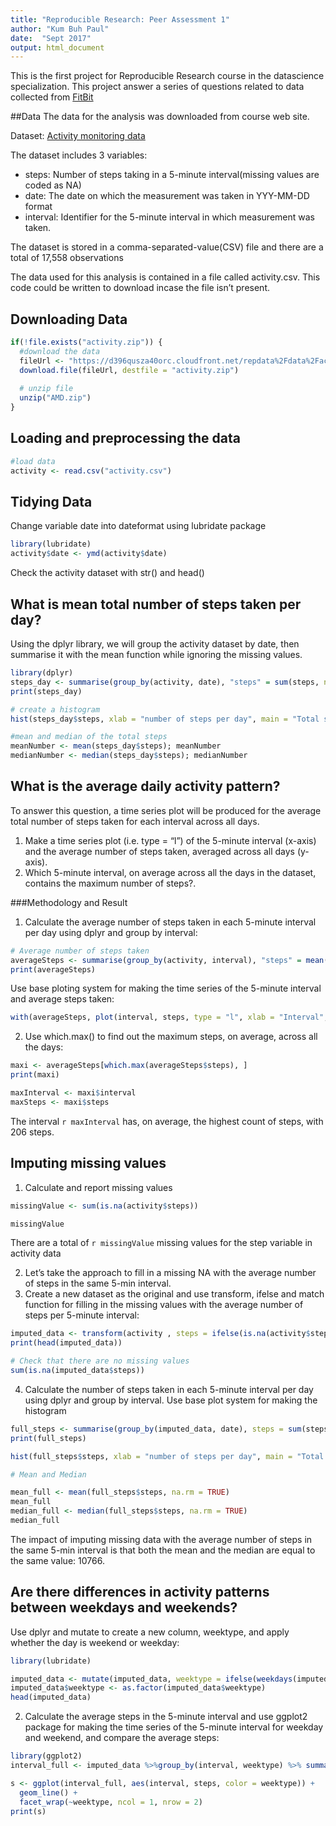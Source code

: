 ```yaml
---
title: "Reproducible Research: Peer Assessment 1"
author: "Kum Buh Paul"
date:  "Sept 2017"
output: html_document
---
```


This is the first project for Reproducible Research course in the datascience specialization. This project answer a series of questions related to data collected from [FitBit](https://en.wikipedia.org/wiki/Fitbit)

##Data
The data for the analysis was downloaded from course web site.

  Dataset: [Activity monitoring data](https://arabia.starzplay.com/en/landing?utm_source=affiliate&utm_medium=desktop&utm_campaign=propc&utm_content=1039081&data2=359583771131)
  
The dataset includes 3 variables:

- steps: Number of steps taking in a 5-minute interval(missing values are coded as NA)
- date: The date on which the measurement was taken in YYY-MM-DD format
- interval: Identifier for the 5-minute interval in which measurement was taken.

The dataset is stored in a comma-separated-value(CSV) file and there are a total of 17,558 observations



The data used for this analysis is contained in a file called activity.csv. This code could be written to download incase the file isn't present.

## Downloading Data
```r
if(!file.exists("activity.zip")) {
  #download the data
  fileUrl <- "https://d396qusza40orc.cloudfront.net/repdata%2Fdata%2Factivity.zip"
  download.file(fileUrl, destfile = "activity.zip")
  
  # unzip file
  unzip("AMD.zip")
}
```

## Loading and preprocessing the data


```r
#load data
activity <- read.csv("activity.csv")
```

## Tidying Data

Change variable date into dateformat using lubridate package
```r
library(lubridate)
activity$date <- ymd(activity$date)
```

Check the activity dataset with str() and head()


## What is mean total number of steps taken per day?

Using the dplyr library, we will group the activity dataset by date, then summarise it with the mean function while ignoring the missing values.
```r
library(dplyr)
steps_day <- summarise(group_by(activity, date), "steps" = sum(steps, na.rm = T))
print(steps_day)

# create a histogram
hist(steps_day$steps, xlab = "number of steps per day", main = "Total steps taken each day", col = "blue")

#mean and median of the total steps
meanNumber <- mean(steps_day$steps); meanNumber
medianNumber <- median(steps_day$steps); medianNumber


```

## What is the average daily activity pattern?
To answer this question, a time series plot will be produced for the average total number of steps taken for each interval across all days.

1. Make a time series plot (i.e. type = "l") of the 5-minute interval (x-axis) and the average number of steps taken, averaged across all days (y-axis).
2. Which 5-minute interval, on average across all the days in the dataset, contains the maximum number of steps?.



###Methodology and Result


1. Calculate the average number of steps taken in each 5-minute interval per day using dplyr and group by interval:

```r
# Average number of steps taken
averageSteps <- summarise(group_by(activity, interval), "steps" = mean(steps, na.rm = T))
print(averageSteps)

```

Use base ploting system for making the time series of the 5-minute interval and average steps taken:

```r

with(averageSteps, plot(interval, steps, type = "l", xlab = "Interval", ylab = "Number of Steps", main="Average Number of Steps per Day by Interval"))
```

2. Use which.max() to find out the maximum steps, on average, across all the days:

```r
maxi <- averageSteps[which.max(averageSteps$steps), ]
print(maxi)
```

```r
maxInterval <- maxi$interval
maxSteps <- maxi$steps
```
The interval `r maxInterval ` has, on average, the highest count of steps, with 206 steps.


## Imputing missing values

1. Calculate and report missing values
```r
missingValue <- sum(is.na(activity$steps))

```


```r
missingValue
```
There are a total of `r missingValue` missing values for the step variable in activity data

2. Let's take the approach to fill in a missing NA with the average number of steps in the same 5-min interval.
3. Create a new dataset as the original and use transform, ifelse and match function for filling in the missing values with the average number of steps per 5-minute interval:

```r
imputed_data <- transform(activity , steps = ifelse(is.na(activity$steps), averageSteps$steps[match(activity$interval, averageSteps$interval)], activity$steps))
print(head(imputed_data))

# Check that there are no missing values
sum(is.na(imputed_data$steps))
```

4. Calculate the number of steps taken in each 5-minute interval per day using dplyr and group by interval. Use base plot system for making the histogram

```r
full_steps <- summarise(group_by(imputed_data, date), steps = sum(steps))
print(full_steps)

hist(full_steps$steps, xlab = "number of steps per day", main = "Total steps taken each day", col = "violet")

# Mean and Median

mean_full <- mean(full_steps$steps, na.rm = TRUE)
mean_full
median_full <- median(full_steps$steps, na.rm = TRUE)
median_full
```
The impact of imputing missing data with the average number of steps in the same 5-min interval is that both the mean and the median are equal to the same value: 10766.


## Are there differences in activity patterns between weekdays and weekends?

Use dplyr and mutate to create a new column, weektype, and apply whether the day is weekend or weekday:
```r
library(lubridate)

imputed_data <- mutate(imputed_data, weektype = ifelse(weekdays(imputed_data$date) == "Saturday" | weekdays(imputed_data$date) == "Sunday", "weekend", "weekday"))
imputed_data$weektype <- as.factor(imputed_data$weektype)
head(imputed_data)
```

2. Calculate the average steps in the 5-minute interval and use ggplot2 package for making the time series of the 5-minute interval for weekday and weekend, and compare the average steps:

```r
library(ggplot2)
interval_full <- imputed_data %>%group_by(interval, weektype) %>% summarise(steps = mean(steps))

s <- ggplot(interval_full, aes(interval, steps, color = weektype)) +
  geom_line() +
  facet_wrap(~weektype, ncol = 1, nrow = 2)
print(s)
```